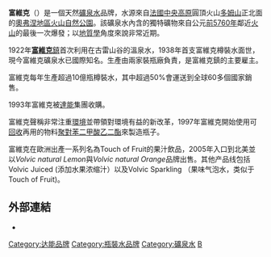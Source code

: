 {{多個問題|
{{request translation|en}}
{{expert|time=2018-04-22T15:24:26+00:00}}
{{unreferenced|time=2018-04-22T15:24:26+00:00}}
}}
{{Infobox Bottled Water
|brand = Volvic<br />富維克
|country = {{FRA}}
|source = [[奧弗涅|奧弗涅]]國家公園
|type = 靜止
|ph = 7
|ca = 11.5
|cl =13.5
|c2 = 71
|mg = 8
|k = 6.2
|ni = 6.3
|si = 31.7
|na = 11.6
|so = 8.1
|tds = 109
|website = http://www.volvic.co.uk/
|img_logo = Volvic Logo.png
}}
'''富維克'''（{{lang-fr|Volvic}}）是一個天然[[礦泉水|礦泉水]]品牌，水源來自[[法國|法國]][[中央高原|中央高原]]圓頂火山[[多姆山|多姆山]]正北面的[[奧弗涅地區火山自然公園|奧弗涅地區火山自然公園]]。該礦泉水內含的獨特礦物來自公元[[前六千年|前5760年]]鄰近[[火山|火山]]的最後一次爆發；以[[地質學|地質學]]角度來說非常近期。 

1922年'''[[沃尔维克|富維克]]'''[[市鎮_(法國)|鎮]]首次利用在古雷山谷的溫泉水，1938年首支富維克樽裝水面世，現今富維克礦泉水已國際知名。生產由兩家裝瓶廠負責，是富維克鎮的主要雇主。

富維克每年生產超過10億瓶樽裝水，其中超過50%會運送到全球60多個國家銷售。

1993年富維克被[[達能|達能]]集團收購。

富維克聲稱非常注重[[自然環境|環境]]並帶領對環境有益的新改革，1997年富維克開始使用可[[回收|回收]]再用的物料[[聚對苯二甲酸乙二酯|聚對苯二甲酸乙二酯]]來製造瓶子。

富維克在歐洲出產一系列名為Touch of Fruit的果汁飲品，2005年入口到北美並以''Volvic natural Lemon''與''Volvic natural Orange''品牌出售。其他产品线包括 Volvic Juiced (添加水果浓缩汁）以及Volvic Sparkling （果味气泡水，类似于Touch of Fruit)。

== 外部連結 ==
{{Commons category}}
* {{official website}}

{{达能}}
[[Category:达能品牌|Category:达能品牌]]
[[Category:瓶裝水品牌|Category:瓶裝水品牌]]
[[Category:礦泉水|Category:礦泉水]]
[[Category:法國品牌|B]]